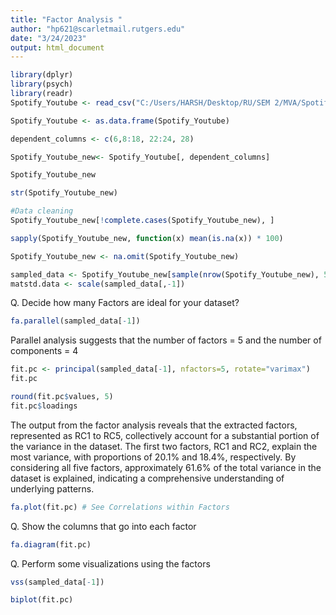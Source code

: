 ---
title: "Factor Analysis "
author: "hp621@scarletmail.rutgers.edu"
date: "3/24/2023"
output: html_document
---

```{r}
library(dplyr)
library(psych)
library(readr)
Spotify_Youtube <- read_csv("C:/Users/HARSH/Desktop/RU/SEM 2/MVA/Spotify_Youtube.csv")
```
```{r}
Spotify_Youtube <- as.data.frame(Spotify_Youtube)

dependent_columns <- c(6,8:18, 22:24, 28)

Spotify_Youtube_new<- Spotify_Youtube[, dependent_columns]

Spotify_Youtube_new

str(Spotify_Youtube_new)
```

```{r}
#Data cleaning
Spotify_Youtube_new[!complete.cases(Spotify_Youtube_new), ]

sapply(Spotify_Youtube_new, function(x) mean(is.na(x)) * 100)

Spotify_Youtube_new <- na.omit(Spotify_Youtube_new)
```
```{r}
sampled_data <- Spotify_Youtube_new[sample(nrow(Spotify_Youtube_new), 5000), ]
matstd.data <- scale(sampled_data[,-1])
```

Q. Decide how many Factors are ideal for your dataset?
```{r}
fa.parallel(sampled_data[-1])
```
Parallel analysis suggests that the number of factors =  5  and the number of components =  4 

```{r}
fit.pc <- principal(sampled_data[-1], nfactors=5, rotate="varimax")
fit.pc
```

```{r}
round(fit.pc$values, 5)
fit.pc$loadings
```

The output from the factor analysis reveals that the extracted factors, represented as RC1 to RC5, collectively account for a substantial portion of the variance in the dataset. The first two factors, RC1 and RC2, explain the most variance, with proportions of 20.1% and 18.4%, respectively. By considering all five factors, approximately 61.6% of the total variance in the dataset is explained, indicating a comprehensive understanding of underlying patterns.

```{r}
fa.plot(fit.pc) # See Correlations within Factors
```
Q. Show the columns that go into each factor

```{r}
fa.diagram(fit.pc)
```

Q. Perform some visualizations using the factors 
```{r}
vss(sampled_data[-1])
```
```{r}
biplot(fit.pc)
```

